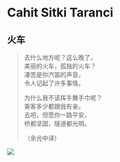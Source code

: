# Cahit Sitki Taranci

## 火车

> 去什么地方呢？这么晚了，  
> 美丽的火车，孤独的火车？  
> 凄苦是你汽笛的声音，  
> 令人记起了许多事情。  
>   
> 为什么我不该挥手舞手巾呢？  
> 乘客多少都跟我有亲。  
> 去吧，但愿你一路平安，  
> 桥都坚固，隧道都光明。  
> 
>   （余光中译）




![](images/.jpg)


